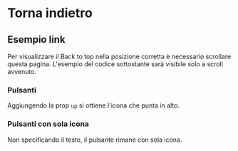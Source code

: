 
<Meta of={GoBackStories} />

# Torna indietro

## Esempio link

Per visualizzare il Back to top nella posizione corretta è necessario scrollare questa pagina. L'esempio del codice
sottostante sarà visibile solo a scroll avvenuto.

<Canvas of={GoBackStories.Esempi}></Canvas>

### Pulsanti

Aggiungendo la prop `up` si ottiene l'icona che punta in alto.

<Canvas of={GoBackStories.Pulsanti} />

### Pulsanti con sola icona

Non specificando il testo, il pulsante rimane con sola icona.

<Canvas of={GoBackStories.PulsantiSoloIcona} />
